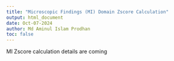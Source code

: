 ```yaml
---
title: "Microscopic Findings (MI) Domain Zscore Calculation"
output: html_document
date: Oct-07-2024
author: Md Aminul Islam Prodhan
toc: false
---
```





MI Zscore calculation details are coming




